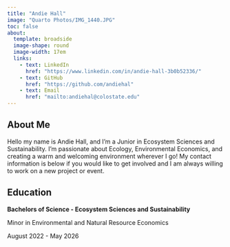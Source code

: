 ```yaml
---
title: "Andie Hall"
image: "Quarto Photos/IMG_1440.JPG"
toc: false
about:
  template: broadside
  image-shape: round
  image-width: 17em
  links: 
    - text: LinkedIn
      href: "https://www.linkedin.com/in/andie-hall-3b0b52336/"
    - text: GitHub
      href: "https://github.com/andiehal"
    - text: Email
      href: "mailto:andiehal@colostate.edu"
---
```


## About Me

Hello my name is Andie Hall, and I'm a Junior in Ecosystem Sciences and Sustainability. I'm passionate about Ecology, Environmental Economics, and creating a warm and welcoming environment wherever I go! My contact information is below if you would like to get involved and I am always willing to work on a new project or event.

## Education

**Bachelors of Science - Ecosystem Sciences and Sustainability**

Minor in Environmental and Natural Resource Economics

August 2022 - May 2026
